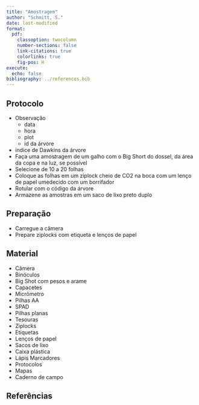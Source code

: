 ```yaml
---
title: "Amostragem"
author: "Schmitt, S."
date: last-modified
format:
  pdf:
    classoption: twocolumn
    number-sections: false
    link-citations: true
    colorlinks: true
    fig-pos: H
execute:
  echo: false
bibliography: ../references.bib
---
```


## Protocolo

-   Observação
    -   data
    -   hora
    -   plot
    -   id da árvore
-   índice de Dawkins da árvore
-   Faça uma amostragem de um galho com o Big Short do dossel, da área da copa e na luz, se possível
-   Selecione de 10 a 20 folhas
-   Coloque as folhas em um ziplock cheio de CO2 na boca com um lenço de papel umedecido com um borrifador
-   Rotular com o código da árvore
-   Armazene as amostras em um saco de lixo preto duplo

## Preparação

-   Carregue a câmera
-   Prepare ziplocks com etiqueta e lenços de papel

## Material

-   Câmera
-   Binóculos
-   Big Shot com pesos e arame
-   Capacetes
-   Micrômetro
-   Pilhas AA
-   SPAD
-   Pilhas planas
-   Tesouras
-   Ziplocks
-   Etiquetas
-   Lenços de papel
-   Sacos de lixo
-   Caixa plástica
-   Lápis Marcadores
-   Protocolos
-   Mapas
-   Caderno de campo

## Referências

::: {#refs}
:::

